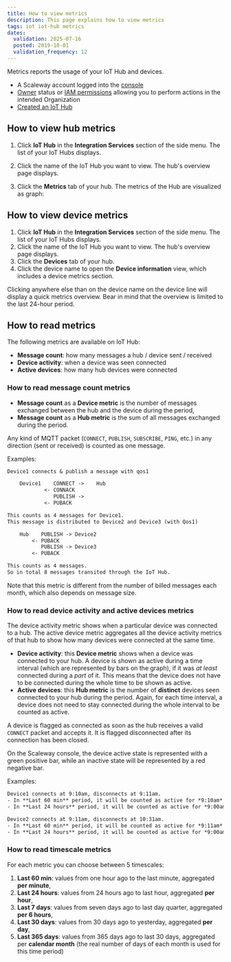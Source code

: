 ```yaml
---
title: How to view metrics
description: This page explains how to view metrics
tags: iot iot-hub metrics
dates:
  validation: 2025-07-16
  posted: 2019-10-01
  validation_frequency: 12
---
```




Metrics reports the usage of your IoT Hub and devices.

<Requirements />

- A Scaleway account logged into the [console](https://console.scaleway.com)
- [Owner](/iam/concepts/#owner) status or [IAM permissions](/iam/concepts/#permission) allowing you to perform actions in the intended Organization
- [Created an IoT Hub](/iot-hub/how-to/create-hub/)

## How to view hub metrics

1. Click **IoT Hub** in the **Integration Services** section of the side menu. The list of your IoT Hubs displays.
2. Click the name of the IoT Hub you want to view. The hub's overview page displays.
3. Click the **Metrics** tab of your hub.
    The metrics of the Hub are visualized as graph:

    <Lightbox image={image} alt="" />

## How to view device metrics

1. Click **IoT Hub** in the **Integration Services** section of the side menu. The list of your IoT Hubs displays.
2. Click the name of the IoT Hub you want to view. The hub's overview page displays.
3. Click the **Devices** tab of your hub.
4. Click the device name to open the **Device information** view, which includes a device metrics section.

<Message type="tip">
  Clicking anywhere else than on the device name on the device line will display a quick metrics overview. Bear in mind that the overview is limited to the last 24-hour period.
</Message>

## How to read metrics

The following metrics are available on IoT Hub:

- **Message count**: how many messages a hub / device sent / received
- **Device activity**: when a device was seen connected
- **Active devices**: how many hub devices were connected

### How to read message count metrics

* **Message count** as a **Device metric** is the number of messages exchanged between the hub and the device during the period,
* **Message count** as a **Hub metric** is the sum of all messages exchanged during the period.

Any kind of MQTT packet (`CONNECT`, `PUBLISH`, `SUBSCRIBE`, `PING`, etc.) in any direction (sent or received) is counted as one message.

Examples:
```txt no-copy
Device1 connects & publish a message with qos1

	Device1    CONNECT ->    Hub
	        <- CONNACK
	           PUBLISH ->
	        <- PUBACK

This counts as 4 messages for Device1.
This message is distributed to Device2 and Device3 (with Qos1)

	Hub    PUBLISH -> Device2
	    <- PUBACK
	       PUBLISH -> Device3
	    <- PUBACK

This counts as 4 messages.
So in total 8 messages transited through the IoT Hub.
```

Note that this metric is different from the number of billed messages each month, which also depends on message size.

### How to read device activity and active devices metrics

The device activity metric shows when a particular device was connected to a hub. The active device metric aggregates all the device activity metrics of that hub to show how many devices were connected at the same time.

* **Device activity**: this **Device metric** shows when a device was connected to your hub. A device is shown as active during a time interval (which are represented by bars on the graph), if it was *at least* connected during a *part* of it. This means that the device does not have to be connected during the whole time to be shown as active.
* **Active devices**: this **Hub metric** is the number of **distinct** devices seen connected to your hub during the period. Again, for each time interval, a device does not need to stay connected during the whole interval to be counted as active.

A device is flagged as connected as soon as the hub receives a valid `CONNECT` packet and accepts it. It is flagged disconnected after its connection has been closed.

On the Scaleway console, the device active state is represented with a green positive bar, while an inactive state will be represented by a red negative bar.

Examples:
```txt no-copy
Device1 connects at 9:10am, disconnects at 9:11am.
- In **Last 60 min** period, it will be counted as active for *9:10am* and *9:11am* bars.
- In **Last 24 hours** period, it will be counted as active for *9:00am* bar.

Device2 connects at 9:11am, disconnects at 10:31am.
- In **Last 60 min** period, it will be counted as active for *9:11am* to *10:31am* bars.
- In **Last 24 hours** period, it will be counted as active for *9:00am* and *10:00am* bars.
```

### How to read timescale metrics

For each metric you can choose between 5 timescales:

1. **Last 60 min**: values from one hour ago to the last minute, aggregated **per minute**,
2. **Last 24 hours**: values from 24 hours ago to last hour, aggregated **per hour**,
3. **Last 7 days**: values from seven days ago to last day quarter, aggregated **per 6 hours**,
4. **Last 30 days**: values from 30 days ago to yesterday, aggregated **per day**,
5. **Last 365 days**: values from 365 days ago to last 30 days, aggregated per **calendar month** (the real number of days of each month is used for this time period)


